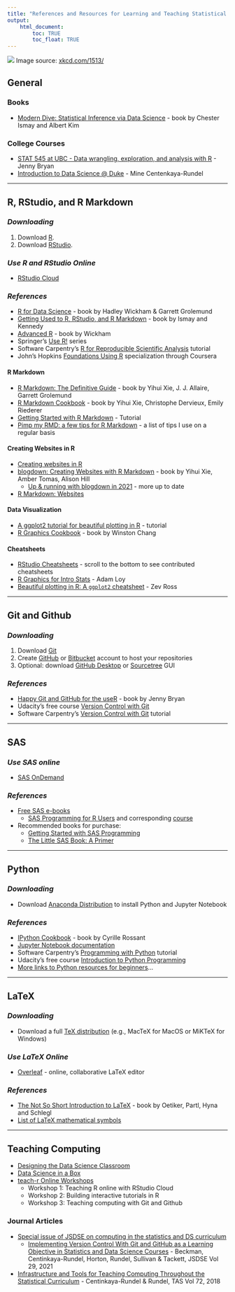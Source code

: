 ```yaml
---
title: "References and Resources for Learning and Teaching Statistical Computing"
output: 
    html_document:
        toc: TRUE
        toc_float: TRUE
---
```


![](https://imgs.xkcd.com/comics/code_quality.png)
Image source: [xkcd.com/1513/](https://xkcd.com/1513/)

## General

### Books
* [Modern Dive: Statistical Inference via Data Science](https://moderndive.com/) - book by Chester Ismay and Albert Kim

### College Courses
* [STAT 545 at UBC - Data wrangling, exploration, and analysis with R](https://stat545.com/) - Jenny Bryan
* [Introduction to Data Science @ Duke](https://www.introds.org/) - Mine Centenkaya-Rundel

---

## R, RStudio, and R Markdown

### *Downloading*

1. Download [R](https://www.r-project.org/).
2. Download [RStudio](https://www.rstudio.com/).

### *Use R and RStudio Online*

* [RStudio Cloud](https://rstudio.cloud/)

### *References*

* [R for Data Science](https://r4ds.had.co.nz/index.html) - book by Hadley Wickham & Garrett Grolemund
* [Getting Used to R, RStudio, and R Markdown](https://ismayc.github.io/rbasics-book/) - book by Ismay and Kennedy
* [Advanced R](https://adv-r.hadley.nz/) - book by Wickham
* Springer's [Use R!](https://link.springer.com/bookseries/6991) series
* Software Carpentry's [R for Reproducible Scientific Analysis](http://swcarpentry.github.io/r-novice-gapminder/) tutorial
* John's Hopkins [Foundations Using R](https://www.coursera.org/specializations/data-science-foundations-r) specialization through Coursera

#### R Markdown
* [R Markdown: The Definitive Guide](https://bookdown.org/yihui/rmarkdown/) - book by Yihui Xie, J. J. Allaire, Garrett Grolemund
* [R Markdown Cookbook](https://bookdown.org/yihui/rmarkdown-cookbook/) - book by Yihui Xie, Christophe Dervieux, Emily Riederer
* [Getting Started with R Markdown](https://ourcodingclub.github.io/tutorials/rmarkdown/) - Tutorial
* [Pimp my RMD: a few tips for R Markdown](https://holtzy.github.io/Pimp-my-rmd/) - a list of tips I use on a regular basis


#### Creating Websites in R
* [Creating websites in R](https://www.emilyzabor.com/tutorials/rmarkdown_websites_tutorial.html)
* [blogdown: Creating Websites with R Markdown](https://bookdown.org/yihui/blogdown/) - book by Yihui Xie, Amber Tomas, Alison Hill
  - [Up & running with blogdown in 2021](https://www.apreshill.com/blog/2020-12-new-year-new-blogdown/) - more up to date
* [R Markdown: Websites](https://garrettgman.github.io/rmarkdown/rmarkdown_websites.html)


#### Data Visualization

* [A ggplot2 tutorial for beautiful plotting in R](https://www.cedricscherer.com/2019/08/05/a-ggplot2-tutorial-for-beautiful-plotting-in-r/) - tutorial
* [R Graphics Cookbook](https://r-graphics.org/index.html) - book by Winston Chang

#### Cheatsheets
* [RStudio Cheatsheets](https://www.rstudio.com/resources/cheatsheets/) - scroll to the bottom to see contributed cheatsheets
* [R Graphics for Intro Stats](https://ds4stats.github.io/uscots2017/assets/refcard/m107-EDA-refcard.pdf) - Adam Loy
* [Beautiful plotting in R: A `ggplot2` cheatsheet](http://zevross.com/blog/2014/08/04/beautiful-plotting-in-r-a-ggplot2-cheatsheet-3/) - Zev Ross


---

## Git and Github

### *Downloading*

1. Download [Git](https://git-scm.com/downloads)
2. Create [GitHub](https://github.com/) or [Bitbucket](https://bitbucket.org/) account to host your repositories
3. Optional: download [GitHub Desktop](https://desktop.github.com/) or [Sourcetree](https://www.sourcetreeapp.com/) GUI

### *References*
* [Happy Git and GitHub for the useR](https://happygitwithr.com/index.html) - book by Jenny Bryan
* Udacity's free course [Version Control with Git](https://www.udacity.com/course/version-control-with-git--ud123)
* Software Carpentry's [Version Control with Git](http://swcarpentry.github.io/git-novice/) tutorial


---

## SAS

### *Use SAS online*
* [SAS OnDemand](https://support.sas.com/en/software/ondemand-for-academics-support.html#instructors)

### *References*
* [Free SAS e-books](https://support.sas.com/en/books/free-books.html)
  - [SAS Programming for R Users](https://support.sas.com/content/dam/SAS/support/en/books/free-books/sas-programming-for-r-users.pdf) and corresponding [course](https://support.sas.com/edu/schedules.html?crs=SP4R&ctry=US)
* Recommended books for purchase:
  - [Getting Started with SAS Programming](Getting Started with SAS Programming)
  - [The Little SAS Book: A Primer](https://sasinstitute.redshelf.com/book/1830656)

---

## Python

### *Downloading*

* Download [Anaconda Distribution](https://www.anaconda.com/distribution/) to install Python and Jupyter Notebook

### *References*

* [IPython Cookbook](https://ipython-books.github.io/) - book by Cyrille Rossant
* [Jupyter Notebook documentation](https://jupyter.readthedocs.io/en/latest/running.html#running)
* Software Carpentry's [Programming with Python](http://swcarpentry.github.io/python-novice-inflammation/) tutorial
* Udacity's free course [Introduction to Python Programming](https://www.udacity.com/course/introduction-to-python--ud1110)
* [More links to Python resources for beginners](https://www.mapcon.com/us-en/software-engineering-python)...

---

## LaTeX

### *Downloading*

* Download a full [TeX distribution](https://www.latex-project.org/get/) (e.g., MacTeX for MacOS or MiKTeX for Windows)

### *Use LaTeX Online*

* [Overleaf](https://www.overleaf.com/) - online, collaborative LaTeX editor

### *References*

* [The Not So Short Introduction to LaTeX](http://mirrors.rit.edu/CTAN/info/lshort/english/lshort.pdf) - book by Oetiker, Partl, Hyna and Schlegl
* [List of LaTeX mathematical symbols](https://oeis.org/wiki/List_of_LaTeX_mathematical_symbols)

---

## Teaching Computing
* [Designing the Data Science Classroom](https://rstudio-conf-2020.github.io/design-ds-classroom/)
* [Data Science in a Box](https://datasciencebox.org/index.html)
* [teach-r Online Workshops](https://mine-cetinkaya-rundel.github.io/teach-r-online/)
  - Workshop 1: Teaching R online with RStudio Cloud
  - Workshop 2: Building interactive tutorials in R
  - Workshop 3: Teaching computing with Git and Github

### Journal Articles
* [Special issue of JSDSE on computing in the statistics and DS curriculum](https://www.tandfonline.com/toc/ujse21/29/sup1)
  - [Implementing Version Control With Git and GitHub as a Learning Objective in Statistics and Data Science Courses](https://www.tandfonline.com/doi/full/10.1080/10691898.2020.1848485) - Beckman, Centinkaya-Rundel, Horton, Rundel, Sullivan & Tackett, JSDSE Vol 29, 2021
* [Infrastructure and Tools for Teaching Computing Throughout the Statistical Curriculum](https://www.tandfonline.com/doi/abs/10.1080/00031305.2017.1397549?journalCode=utas20) - Centinkaya-Rundel & Rundel, TAS Vol 72, 2018

